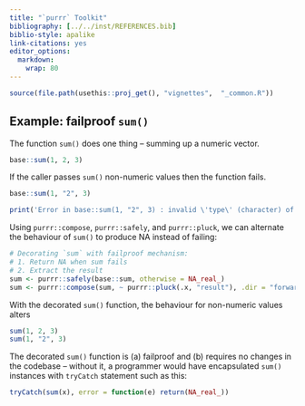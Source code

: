 ---
title: "`purrr` Toolkit"
bibliography: [../../inst/REFERENCES.bib]
biblio-style: apalike
link-citations: yes
editor_options: 
  markdown: 
    wrap: 80
---

```{r, include = FALSE}
source(file.path(usethis::proj_get(), "vignettes",  "_common.R"))
```


<!-- The [`purrr`](https://purrr.tidyverse.org/reference) package provides a set of functions that allows -->

<!-- * Changing/setting default values of functions -->
<!-- * Handling unexpected conditions -->
<!-- * Altering the behaviour of a function -->

## Example: failproof `sum()`

The function `sum()` does one thing -- summing up a numeric vector.

```{r, echo=TRUE}
base::sum(1, 2, 3)
```

If the caller passes `sum()` non-numeric values then the function fails.

```{r, echo=TRUE, eval=FALSE}
base::sum(1, "2", 3)
```
```{r}
print('Error in base::sum(1, "2", 3) : invalid \'type\' (character) of argument')
```

Using `purrr::compose`, `purrr::safely`, and `purrr::pluck`, we can alternate
the behaviour of `sum()` to produce NA instead of failing:

```{r, echo=TRUE}
# Decorating `sum` with failproof mechanism:
# 1. Return NA when sum fails
# 2. Extract the result
sum <- purrr::safely(base::sum, otherwise = NA_real_)
sum <- purrr::compose(sum, ~ purrr::pluck(.x, "result"), .dir = "forward") 
```

With the decorated `sum()` function, the behaviour for non-numeric values alters

```{r, echo=TRUE}
sum(1, 2, 3)
sum(1, "2", 3)
```

The decorated `sum()` function is (a) failproof and (b) requires no changes in the codebase -- without it, a programmer would have encapsulated `sum()` instances with `tryCatch` statement
such as this:

```{r, echo=TRUE, eval=FALSE}
tryCatch(sum(x), error = function(e) return(NA_real_))
```

